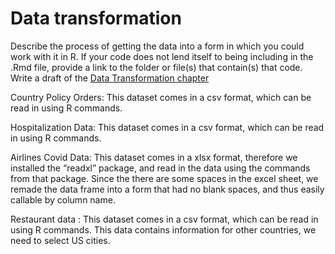 # Data transformation



Describe the process of getting the data into a form in which you could work with it in R. If your code does not lend itself to being including in the .Rmd file, provide a link to the folder or file(s) that contain(s) that code.
Write a draft of the [Data Transformation chapter](https://edav.info/project#report-format)

Country Policy Orders: 
This dataset comes in a csv format, which can be read in using R commands.

Hospitalization Data:
This dataset comes in a csv format, which can be read in using R commands.

Airlines Covid Data:
This dataset comes in a xlsx format, therefore we installed the “readxl” package, and read in the data using the commands from that package. Since the there are some spaces in the excel sheet, we remade the data frame into a form that had no blank spaces, and thus easily callable by column name. 

Restaurant data :
This dataset comes in a csv format, which can be read in using R commands. This data contains information for other countries, we need to select US cities.
 
